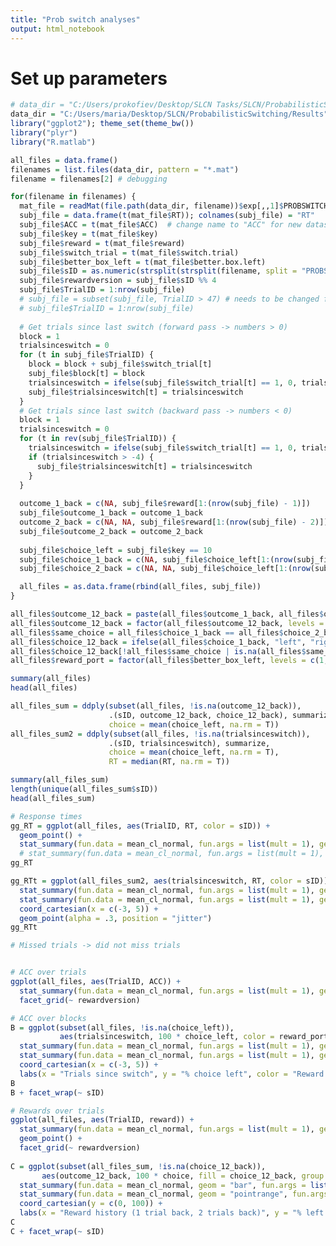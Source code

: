```yaml
---
title: "Prob switch analyses"
output: html_notebook
---
```


# Set up parameters

```r
# data_dir = "C:/Users/prokofiev/Desktop/SLCN Tasks/SLCN/ProbabilisticSwitching/Results" # get probswitch data
data_dir = "C:/Users/maria/Desktop/SLCN/ProbabilisticSwitching/Results" # get probswitch data
library("ggplot2"); theme_set(theme_bw())
library("plyr")
library("R.matlab")
```

```r
all_files = data.frame()
filenames = list.files(data_dir, pattern = "*.mat")
filename = filenames[2] # debugging

for(filename in filenames) {
  mat_file = readMat(file.path(data_dir, filename))$exp[,,1]$PROBSWITCHdata[,,1]
  subj_file = data.frame(t(mat_file$RT)); colnames(subj_file) = "RT"
  subj_file$ACC = t(mat_file$ACC)  # change name to "ACC" for new datasets!
  subj_file$key = t(mat_file$key)
  subj_file$reward = t(mat_file$reward)
  subj_file$switch_trial = t(mat_file$switch.trial)
  subj_file$better_box_left = t(mat_file$better.box.left)
  subj_file$sID = as.numeric(strsplit(strsplit(filename, split = "PROBSWITCH_")[[1]][2], ".mat")[[1]])
  subj_file$rewardversion = subj_file$sID %% 4
  subj_file$TrialID = 1:nrow(subj_file)
  # subj_file = subset(subj_file, TrialID > 47) # needs to be changed for future participants - 51
  # subj_file$TrialID = 1:nrow(subj_file)
  
  # Get trials since last switch (forward pass -> numbers > 0)
  block = 1
  trialsinceswitch = 0
  for (t in subj_file$TrialID) {
    block = block + subj_file$switch_trial[t]
    subj_file$block[t] = block
    trialsinceswitch = ifelse(subj_file$switch_trial[t] == 1, 0, trialsinceswitch + 1)
    subj_file$trialsinceswitch[t] = trialsinceswitch
  }
  # Get trials since last switch (backward pass -> numbers < 0)
  block = 1
  trialsinceswitch = 0
  for (t in rev(subj_file$TrialID)) {
    trialsinceswitch = ifelse(subj_file$switch_trial[t] == 1, 0, trialsinceswitch - 1)
    if (trialsinceswitch > -4) {
      subj_file$trialsinceswitch[t] = trialsinceswitch
    }
  }
  
  outcome_1_back = c(NA, subj_file$reward[1:(nrow(subj_file) - 1)])
  subj_file$outcome_1_back = outcome_1_back
  outcome_2_back = c(NA, NA, subj_file$reward[1:(nrow(subj_file) - 2)])
  subj_file$outcome_2_back = outcome_2_back
  
  subj_file$choice_left = subj_file$key == 10
  subj_file$choice_1_back = c(NA, subj_file$choice_left[1:(nrow(subj_file) - 1)])
  subj_file$choice_2_back = c(NA, NA, subj_file$choice_left[1:(nrow(subj_file) - 2)])

  all_files = as.data.frame(rbind(all_files, subj_file))
}

all_files$outcome_12_back = paste(all_files$outcome_1_back, all_files$outcome_2_back)
all_files$outcome_12_back = factor(all_files$outcome_12_back, levels = c("1 1", "1 0", "0 1", "0 0"))
all_files$same_choice = all_files$choice_1_back == all_files$choice_2_back
all_files$choice_12_back = ifelse(all_files$choice_1_back, "left", "right")
all_files$choice_12_back[!all_files$same_choice | is.na(all_files$same_choice)] = NA
all_files$reward_port = factor(all_files$better_box_left, levels = c(1, 0), labels = c("Left", "Right"))

summary(all_files)
head(all_files)

all_files_sum = ddply(subset(all_files, !is.na(outcome_12_back)),
                      .(sID, outcome_12_back, choice_12_back), summarize,
                      choice = mean(choice_left, na.rm = T))
all_files_sum2 = ddply(subset(all_files, !is.na(trialsinceswitch)),
                      .(sID, trialsinceswitch), summarize,
                      choice = mean(choice_left, na.rm = T),
                      RT = median(RT, na.rm = T))

summary(all_files_sum)
length(unique(all_files_sum$sID))
head(all_files_sum)

```

```r

# Response times
gg_RT = ggplot(all_files, aes(TrialID, RT, color = sID)) +
  geom_point() +
  stat_summary(fun.data = mean_cl_normal, fun.args = list(mult = 1), geom = "bar")
  # stat_summary(fun.data = mean_cl_normal, fun.args = list(mult = 1), geom = "pointrange")
gg_RT

gg_RTt = ggplot(all_files_sum2, aes(trialsinceswitch, RT, color = sID)) +
  stat_summary(fun.data = mean_cl_normal, fun.args = list(mult = 1), geom = "bar") +
  stat_summary(fun.data = mean_cl_normal, fun.args = list(mult = 1), geom = "pointrange") +
  coord_cartesian(x = c(-3, 5)) +
  geom_point(alpha = .3, position = "jitter")
gg_RTt

# Missed trials -> did not miss trials


# ACC over trials
ggplot(all_files, aes(TrialID, ACC)) +
  stat_summary(fun.data = mean_cl_normal, fun.args = list(mult = 1), geom = "bar") +
  facet_grid(~ rewardversion)

# ACC over blocks
B = ggplot(subset(all_files, !is.na(choice_left)),
           aes(trialsinceswitch, 100 * choice_left, color = reward_port, group = reward_port)) +
  stat_summary(fun.data = mean_cl_normal, fun.args = list(mult = 1), geom = "pointrange") +
  stat_summary(fun.data = mean_cl_normal, fun.args = list(mult = 1), geom = "line") +
  coord_cartesian(x = c(-3, 5)) +
  labs(x = "Trials since switch", y = "% choice left", color = "Reward port")
B
B + facet_wrap(~ sID)

# Rewards over trials
ggplot(all_files, aes(TrialID, reward)) +
  stat_summary(fun.data = mean_cl_normal, fun.args = list(mult = 1), geom = "bar") +
  geom_point() + 
  facet_grid(~ rewardversion)
 
C = ggplot(subset(all_files_sum, !is.na(choice_12_back)),
       aes(outcome_12_back, 100 * choice, fill = choice_12_back, group = choice_12_back)) +
  stat_summary(fun.data = mean_cl_normal, geom = "bar", fun.args = list(mult = 1), position = "dodge") +
  stat_summary(fun.data = mean_cl_normal, geom = "pointrange", fun.args = list(mult = 1), position = position_dodge(0.9)) +
  coord_cartesian(y = c(0, 100)) +
  labs(x = "Reward history (1 trial back, 2 trials back)", y = "% left choice", fill = "Previous two choices")
C
C + facet_wrap(~ sID)
```
```r
```
